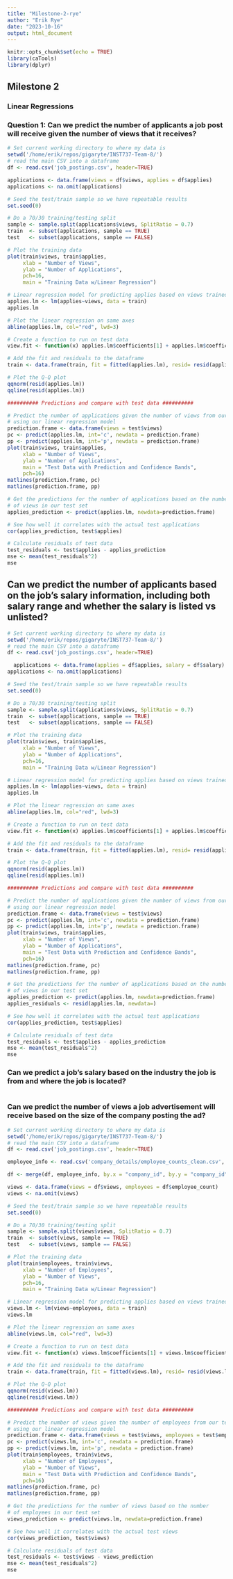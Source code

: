 ```yaml
---
title: "Milestone-2-rye"
author: "Erik Rye"
date: "2023-10-16"
output: html_document
---
```


```r
knitr::opts_chunk$set(echo = TRUE)
library(caTools)
library(dplyr)
```

## Milestone 2 

### Linear Regressions

### Question 1: Can we predict the number of applicants a job post will receive given the number of views that it receives?

```r

# Set current working directory to where my data is
setwd('/home/erik/repos/gigaryte/INST737-Team-8/')
# read the main CSV into a dataframe
df <- read.csv('job_postings.csv', header=TRUE)

applications <- data.frame(views = df$views, applies = df$applies)
applications <- na.omit(applications)

# Seed the test/train sample so we have repeatable results
set.seed(0)

# Do a 70/30 training/testing split
sample <- sample.split(applications$views, SplitRatio = 0.7)
train  <- subset(applications, sample == TRUE)
test   <- subset(applications, sample == FALSE)

# Plot the training data
plot(train$views, train$applies, 
     xlab = "Number of Views", 
     ylab = "Number of Applications", 
     pch=16,
     main = "Training Data w/Linear Regression") 

# Linear regression model for predicting applies based on views trained on training data
applies.lm <- lm(applies~views, data = train)
applies.lm

# Plot the linear regression on same axes
abline(applies.lm, col="red", lwd=3)

# Create a function to run on test data
view.fit <- function(x) applies.lm$coefficients[1] + applies.lm$coefficients[2] * x

# Add the fit and residuals to the dataframe
train <- data.frame(train, fit = fitted(applies.lm), resid= resid(applies.lm))

# Plot the Q-Q plot
qqnorm(resid(applies.lm))
qqline(resid(applies.lm))

########## Predictions and compare with test data ##########

# Predict the number of applications given the number of views from our test data
# using our linear regression model
prediction.frame <- data.frame(views = test$views)
pc <- predict(applies.lm, int='c', newdata = prediction.frame)
pp <- predict(applies.lm, int='p', newdata = prediction.frame)
plot(train$views, train$applies, 
     xlab = "Number of Views", 
     ylab = "Number of Applications", 
     main = "Test Data with Prediction and Confidence Bands",
     pch=16)
matlines(prediction.frame, pc)
matlines(prediction.frame, pp)

# Get the predictions for the number of applications based on the number
# of views in our test set
applies_prediction <- predict(applies.lm, newdata=prediction.frame)

# See how well it correlates with the actual test applications
cor(applies_prediction, test$applies)

# Calculate residuals of test data 
test_residuals <- test$applies - applies_prediction
mse <- mean(test_residuals^2)
mse

```

##  Can we predict the number of applicants based on the job's salary information, including both salary range and whether the salary is listed vs unlisted?

```r
# Set current working directory to where my data is
setwd('/home/erik/repos/gigaryte/INST737-Team-8/')
# read the main CSV into a dataframe
df <- read.csv('job_postings.csv', header=TRUE)

  applications <- data.frame(applies = df$applies, salary = df$salary)
applications <- na.omit(applications)

# Seed the test/train sample so we have repeatable results
set.seed(0)

# Do a 70/30 training/testing split
sample <- sample.split(applications$views, SplitRatio = 0.7)
train  <- subset(applications, sample == TRUE)
test   <- subset(applications, sample == FALSE)

# Plot the training data
plot(train$views, train$applies, 
     xlab = "Number of Views", 
     ylab = "Number of Applications", 
     pch=16,
     main = "Training Data w/Linear Regression") 

# Linear regression model for predicting applies based on views trained on training data
applies.lm <- lm(applies~views, data = train)
applies.lm

# Plot the linear regression on same axes
abline(applies.lm, col="red", lwd=3)

# Create a function to run on test data
view.fit <- function(x) applies.lm$coefficients[1] + applies.lm$coefficients[2] * x

# Add the fit and residuals to the dataframe
train <- data.frame(train, fit = fitted(applies.lm), resid= resid(applies.lm))

# Plot the Q-Q plot
qqnorm(resid(applies.lm))
qqline(resid(applies.lm))

########## Predictions and compare with test data ##########

# Predict the number of applications given the number of views from our test data
# using our linear regression model
prediction.frame <- data.frame(views = test$views)
pc <- predict(applies.lm, int='c', newdata = prediction.frame)
pp <- predict(applies.lm, int='p', newdata = prediction.frame)
plot(train$views, train$applies, 
     xlab = "Number of Views", 
     ylab = "Number of Applications", 
     main = "Test Data with Prediction and Confidence Bands",
     pch=16)
matlines(prediction.frame, pc)
matlines(prediction.frame, pp)

# Get the predictions for the number of applications based on the number
# of views in our test set
applies_prediction <- predict(applies.lm, newdata=prediction.frame)
applies_residuals <- resid(applies.lm, newdata=)

# See how well it correlates with the actual test applications
cor(applies_prediction, test$applies)

# Calculate residuals of test data 
test_residuals <- test$applies - applies_prediction
mse <- mean(test_residuals^2)
mse
```

###  Can we predict a job's salary based on the industry the job is from and where the job is located?

```r

```


###  Can we predict the number of views a job advertisement will receive based on the size of the company posting the ad?

```r
# Set current working directory to where my data is
setwd('/home/erik/repos/gigaryte/INST737-Team-8/')
# read the main CSV into a dataframe
df <- read.csv('job_postings.csv', header=TRUE)

employee_info <- read.csv('company_details/employee_counts_clean.csv', header=TRUE)

df <- merge(df, employee_info, by.x = "company_id", by.y = "company_id", all.x = FALSE)

views <- data.frame(views = df$views, employees = df$employee_count)
views <- na.omit(views)

# Seed the test/train sample so we have repeatable results
set.seed(0)

# Do a 70/30 training/testing split
sample <- sample.split(views$views, SplitRatio = 0.7)
train  <- subset(views, sample == TRUE)
test   <- subset(views, sample == FALSE)

# Plot the training data
plot(train$employees, train$views, 
     xlab = "Number of Employees", 
     ylab = "Number of Views", 
     pch=16,
     main = "Training Data w/Linear Regression") 

# Linear regression model for predicting applies based on views trained on training data
views.lm <- lm(views~employees, data = train)
views.lm

# Plot the linear regression on same axes
abline(views.lm, col="red", lwd=3)

# Create a function to run on test data
view.fit <- function(x) views.lm$coefficients[1] + views.lm$coefficients[2] * x

# Add the fit and residuals to the dataframe
train <- data.frame(train, fit = fitted(views.lm), resid= resid(views.lm))

# Plot the Q-Q plot
qqnorm(resid(views.lm))
qqline(resid(views.lm))

########## Predictions and compare with test data ##########

# Predict the number of views given the number of employees from our test data
# using our linear regression model
prediction.frame <- data.frame(views = test$views, employees = test$employees)
pc <- predict(views.lm, int='c', newdata = prediction.frame)
pp <- predict(views.lm, int='p', newdata = prediction.frame)
plot(train$employees, train$views, 
     xlab = "Number of Employees", 
     ylab = "Number of Views", 
     main = "Test Data with Prediction and Confidence Bands",
     pch=16)
matlines(prediction.frame, pc)
matlines(prediction.frame, pp)

# Get the predictions for the number of views based on the number
# of employees in our test set
views_prediction <- predict(views.lm, newdata=prediction.frame)

# See how well it correlates with the actual test views
cor(views_prediction, test$views)

# Calculate residuals of test data 
test_residuals <- test$views - views_prediction
mse <- mean(test_residuals^2)
mse
```



